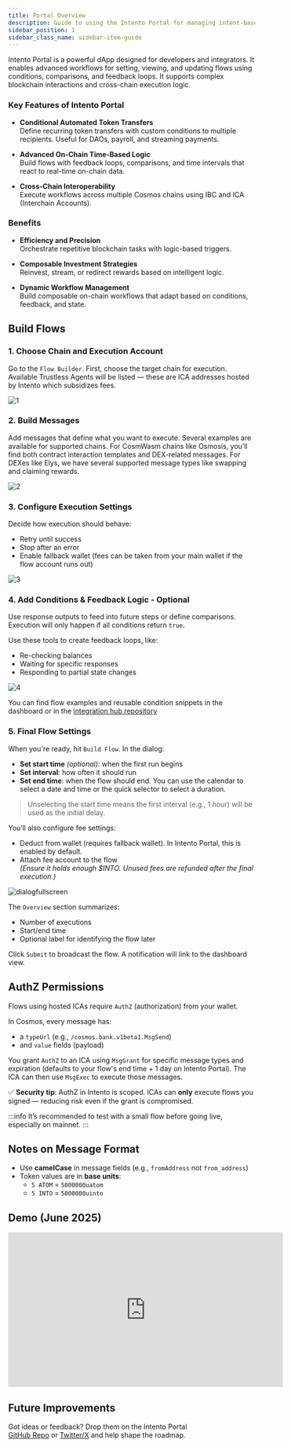 ```yaml
---
title: Portal Overview
description: Guide to using the Intento Portal for managing intent-based flows
sidebar_position: 1
sidebar_class_name: sidebar-item-guide
---
```


Intento Portal is a powerful dApp designed for developers and integrators. It enables advanced workflows for setting, viewing, and updating flows using conditions, comparisons, and feedback loops. It supports complex blockchain interactions and cross-chain execution logic.

### Key Features of Intento Portal

- **Conditional Automated Token Transfers**  
  Define recurring token transfers with custom conditions to multiple recipients. Useful for DAOs, payroll, and streaming payments.

- **Advanced On-Chain Time-Based Logic**  
  Build flows with feedback loops, comparisons, and time intervals that react to real-time on-chain data.

- **Cross-Chain Interoperability**  
  Execute workflows across multiple Cosmos chains using IBC and ICA (Interchain Accounts).

### Benefits

- **Efficiency and Precision**  
  Orchestrate repetitive blockchain tasks with logic-based triggers.

- **Composable Investment Strategies**  
  Reinvest, stream, or redirect rewards based on intelligent logic.

- **Dynamic Workflow Management**  
  Build composable on-chain workflows that adapt based on conditions, feedback, and state.


## Build Flows

### 1. Choose Chain and Execution Account

Go to the `Flow Builder`. First, choose the target chain for execution. Available Trustless Agents will be listed — these are ICA addresses hosted by Intento which subsidizes fees.

![1](@site/docs/images/portal/build/1.png)


### 2. Build Messages

Add messages that define what you want to execute. Several examples are available for supported chains. For CosmWasm chains like Osmosis, you’ll find both contract interaction templates and DEX-related messages. For DEXes like Elys, we have several supported message types like swapping and claiming rewards.

![2](@site/docs/images/portal/build/2.png)


### 3. Configure Execution Settings

Decide how execution should behave:

- Retry until success
- Stop after an error
- Enable fallback wallet (fees can be taken from your main wallet if the flow account runs out)

![3](@site/docs/images/portal/build/3.png)


### 4. Add Conditions & Feedback Logic - Optional

Use response outputs to feed into future steps or define comparisons. Execution will only happen if all conditions return `true`.

Use these tools to create feedback loops, like:

- Re-checking balances
- Waiting for specific responses
- Responding to partial state changes

![4](@site/docs/images/portal/build/4.png)

You can find flow examples and reusable condition snippets in the dashboard or in the [ integration hub repository](https://github.com/trstlabs/intento-integration-hub)

### 5. Final Flow Settings

When you're ready, hit `Build Flow`. In the dialog:

- **Set start time** _(optional)_: when the first run begins
- **Set interval**: how often it should run
- **Set end time**: when the flow should end. You can use the calendar to select a date and time or the quick selector to select a duration.

> Unselecting the start time means the first interval (e.g., 1 hour) will be used as the initial delay.

You’ll also configure fee settings:

- Deduct from wallet (requires fallback wallet). In Intento Portal, this is enabled by default.
- Attach fee account to the flow  
  *(Ensure it holds enough $INTO. Unused fees are refunded after the final execution.)*

![dialogfullscreen](@site/docs/images/portal/build/dialogfullscreen.png)

The `Overview` section summarizes:

- Number of executions
- Start/end time
- Optional label for identifying the flow later

Click `Submit` to broadcast the flow. A notification will link to the dashboard view.


## AuthZ Permissions

Flows using hosted ICAs require `AuthZ` (authorization) from your wallet.

In Cosmos, every message has:
- a `typeUrl` (e.g., `/cosmos.bank.v1beta1.MsgSend`)
- and `value` fields (payload)

You grant `AuthZ` to an ICA using `MsgGrant` for specific message types and expiration (defaults to your flow's end time + 1 day on Intento Portal). The ICA can then use `MsgExec` to execute those messages.

✅ **Security tip**: AuthZ in Intento is scoped. ICAs can **only** execute flows you signed — reducing risk even if the grant is compromised.

:::info
It’s recommended to test with a small flow before going live, especially on mainnet.
:::


## Notes on Message Format

- Use **camelCase** in message fields (e.g., `fromAddress` not `from_address`)
- Token values are in **base units**:
  - `5 ATOM` = `5000000uatom`
  - `5 INTO` = `5000000uinto`


## Demo (June 2025)

<iframe width="560" height="315" src="https://www.youtube.com/embed/q1D9uLIh9GE" title="YouTube video player" frameborder="0" allow="accelerometer; autoplay; clipboard-write; encrypted-media; gyroscope; picture-in-picture; web-share" referrerpolicy="strict-origin-when-cross-origin" allowfullscreen></iframe>


## Future Improvements

Got ideas or feedback? Drop them on the Intento Portal  
[GitHub Repo](https://github.com/trstlabs/intento-portal) or [Twitter/X](https://twitter.com/IntentoZone) and help shape the roadmap.
